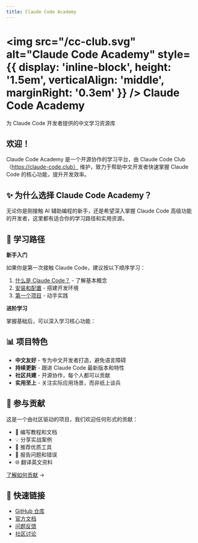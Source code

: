 ```yaml
---
title: Claude Code Academy
---
```



# <img src="/cc-club.svg" alt="Claude Code Academy" style={{ display: 'inline-block', height: '1.5em', verticalAlign: 'middle', marginRight: '0.3em' }} /> Claude Code Academy

<p className="text-xl mt-6 text-gray-600 dark:text-gray-400">为 Claude Code 开发者提供的中文学习资源库</p>

## 欢迎！

Claude Code Academy 是一个开源协作的学习平台，由 Claude Code Club（https://claude-code.club） 维护，致力于帮助中文开发者快速掌握 Claude Code 的核心功能，提升开发效率。

## ✨ 为什么选择 Claude Code Academy？

无论你是刚接触 AI 辅助编程的新手，还是希望深入掌握 Claude Code 高级功能的开发者，这里都有适合你的学习路径和实用资源。

<Cards>
  <Cards.Card icon="🚀" title="快速上手" href="/getting-started/introduction" />
  <Cards.Card icon="💡" title="实战导向" href="/examples" />
  <Cards.Card icon="🛠️" title="工具资源" href="/resources/tools/mcp-servers" />
  <Cards.Card icon="💎" title="最佳实践" href="/best-practices/workflow" />
</Cards>

## 🎯 学习路径

**新手入门**

如果你是第一次接触 Claude Code，建议按以下顺序学习：

1. [什么是 Claude Code？](/getting-started/introduction) - 了解基本概念
2. [安装和配置](/getting-started/installation) - 搭建开发环境
3. [第一个项目](/getting-started/first-project) - 动手实践

**进阶学习**

掌握基础后，可以深入学习核心功能：

<Cards>
  <Cards.Card icon="🔌" title="MCP Server 开发" href="/tutorials/mcp-servers" />
  <Cards.Card icon="🤖" title="Sub-Agent 开发" href="/tutorials/sub-agents" />
  <Cards.Card icon="⚡" title="Slash Command" href="/tutorials/slash-commands" />
</Cards>

## 📊 项目特色

- **中文友好** - 专为中文开发者打造，避免语言障碍
- **持续更新** - 跟进 Claude Code 最新版本和特性
- **社区共建** - 开源协作，每个人都可以贡献
- **实用至上** - 关注实际应用场景，而非纸上谈兵

## 🤝 参与贡献

这是一个由社区驱动的项目，我们欢迎任何形式的贡献：

- 📝 编写教程和文档
- 💡 分享实战案例
- 🔧 推荐优质工具
- 🐛 报告问题和错误
- 🌐 翻译英文资料

[了解如何贡献](/community/contributing) →

## 🔗 快速链接

- [GitHub 仓库](https://github.com/zjh1943/claude-code-academy)
- [官方文档](https://docs.claude.com/claude-code)
- [问题反馈](https://github.com/zjh1943/claude-code-academy/issues)
- [社区讨论](https://github.com/zjh1943/claude-code-academy/discussions)

